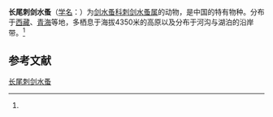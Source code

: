 {{Speciesbox
| name = 长尾刺剑水蚤
| status = 
| status_system = 
| image = 
| genus = Acanthocyclops
| species = longifurcus
| authority = (Shen et Sung, 1963)<ref name='id12595'>{{cite web| url =http://www.bioinfo.cn/db05/BjdwSpecies.php?action=view&id=12595| title =长尾刺剑水蚤| work =《中国动物物种编目数据库》| publisher =中国科学院微生物研究所| author =中国科学院动物研究所| accessdate =2009-04-28| deadurl =yes| archiveurl =https://web.archive.org/web/20160305024837/http://www.bioinfo.cn/db05/BjdwSpecies.php?action=view&id=12595| archivedate =2016-03-05}}</ref>
}}

'''长尾刺剑水蚤'''（[[学名|学名]]：{{lang|la|''Acanthocyclops longifurcus''}}）为[[剑水蚤科|剑水蚤科]][[刺剑水蚤属|刺剑水蚤属]]的动物，是中国的特有物种。分布于[[西藏|西藏]]、[[青海|青海]]等地，多栖息于海拔4350米的高原以及分布于河沟与湖泊的沿岸带。<ref name='id12595'/>

== 参考文献 ==
{{reflist}}

{{Wikispecies|Acanthocyclops longifurcus}}
{{Taxonbar|from=Q13222524}}

[[Category:刺剑水蚤属|长尾刺剑水蚤]]


{{节肢动物小作品}}